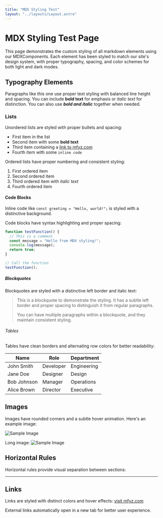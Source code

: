 ```yaml
---
title: "MDX Styling Test"
layout: "../layouts/Layout.astro"
---
```


# MDX Styling Test Page

This page demonstrates the custom styling of all markdown elements using our MDXComponents. Each element has been styled to match our site's design system, with proper typography, spacing, and color schemes for both light and dark modes.

## Typography Elements

Paragraphs like this one use proper text styling with balanced line height and spacing. You can include **bold text** for emphasis or *italic text* for distinction. You can also use ***bold and italic*** together when needed.

### Lists

Unordered lists are styled with proper bullets and spacing:

- First item in the list
- Second item with some **bold text**
- Third item containing a [link to mfyz.com](https://mfyz.com)
- Fourth item with some `inline code`

Ordered lists have proper numbering and consistent styling:

1. First ordered item
2. Second ordered item
3. Third ordered item with *italic text*
4. Fourth ordered item

#### Code Blocks

Inline code like `const greeting = "Hello, world!";` is styled with a distinctive background.

Code blocks have syntax highlighting and proper spacing:

```javascript
function testFunction() {
  // This is a comment
  const message = "Hello from MDX styling!";
  console.log(message);
  return true;
}

// Call the function
testFunction();
```

##### Blockquotes

Blockquotes are styled with a distinctive left border and italic text:

> This is a blockquote to demonstrate the styling. It has a subtle left border and proper spacing to distinguish it from regular paragraphs.
>
> You can have multiple paragraphs within a blockquote, and they maintain consistent styling.

###### Tables

Tables have clean borders and alternating row colors for better readability:

| Name | Role | Department |
|------|------|------------|
| John Smith | Developer | Engineering |
| Jane Doe | Designer | Design |
| Bob Johnson | Manager | Operations |
| Alice Brown | Director | Executive |

## Images

Images have rounded corners and a subtle hover animation. Here's an example image:

![Sample Image](https://picsum.photos/800/400)

Long image:
![Sample Image](https://picsum.photos/300/1000)

## Horizontal Rules

Horizontal rules provide visual separation between sections:

---

## Links

Links are styled with distinct colors and hover effects: [visit mfyz.com](https://mfyz.com)

External links automatically open in a new tab for better user experience.

